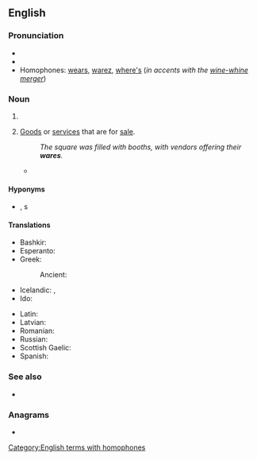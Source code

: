==English==

===Pronunciation===
* {{audio|en-us-wares.ogg|Audio (US)|lang=en}}
* {{rhymes|ɛə(r)z|lang=en}}
* Homophones: [[wears]], [[warez]], [[where's]] (''in accents with the [[wine-whine merger]]'')

===Noun===
{{head|en|noun plural form}}

# {{plural of|ware|lang=en}}
# {{lb|en|plural only}} [[goods|Goods]] or [[service]]s that are for [[sale]].
#: ''The square was filled with booths, with vendors offering their '''wares'''.''
#* {{quote-journal|journal=Dáil Éireann|date=October 26, 2011|title=Report of the Interdepartmental Working Committee on Mortgage Arrears|passage=I call on the Minister to ensure good regulation is applied to moneylenders and so-called independent money advisers, many of whom are former bankers peddling their '''wares'''}}

====Hyponyms====
* {{sense|goods for sale}} {{l|en|merchandise}}, {{l|en|product}}s

====Translations====
{{trans-top|goods for sale}}
* Bashkir: {{t|ba|тауар}}
* Esperanto: {{t|eo|komercaĵo}}
* Greek:
*: Ancient: {{t|grc|[[φορτίον|φορτία]]|n-p}}
* Icelandic: {{t+|is|vara|alt=vörur|f-p}}, {{t+|is|varningur|m}}
* Ido: {{t+|io|vari}}
{{trans-mid}}
* Latin: {{t|la|merx|f}}
* Latvian: {{t+|lv|prece|f}}
* Romanian: {{t|ro|marfe|f-p}}
* Russian: {{t+|ru|това́р}}
* Scottish Gaelic: {{t|gd|bathar|m}}
* Spanish: {{t+|es|mercancías|f-p}}
{{trans-bottom}}

===See also===
* {{l|en|warez}}

===Anagrams===
* {{anagrams|en|a=aersw|resaw|sawer|sware|swear|wears}}

[[Category:English terms with homophones]]